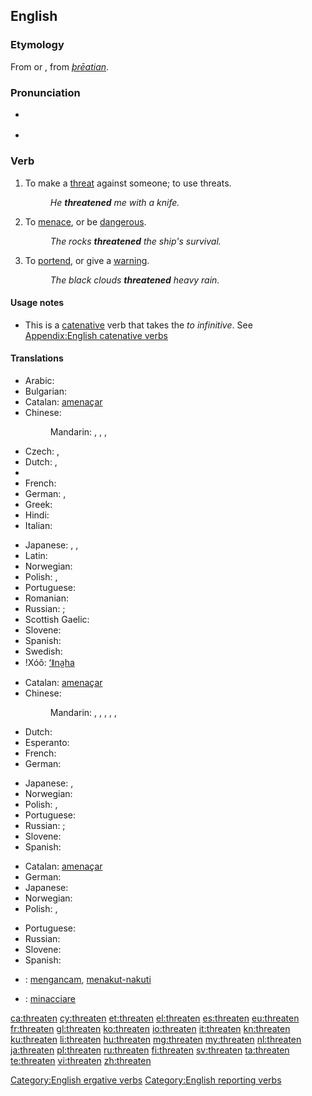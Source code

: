 ==English==

===Etymology===
From {{etyl|enm}} {{term|þreaten|lang=enm}} or {{term|þreten|lang=enm}}, from {{etyl|ang}} ''[[þreatian|þrēatian]]''.

===Pronunciation===
* {{a|UK}} {{IPA|/ˈθret.ən/}}
* {{audio|en-us-threaten.ogg|Audio (US)}}

===Verb===
{{en-verb}}

# To make a [[threat]] against someone; to use threats.
#: ''He '''threatened''' me with a knife.''
# To [[menace]], or be [[dangerous]].
#: ''The rocks '''threatened''' the ship's survival.''
# To [[portend]], or give a [[warning]].
#: ''The black clouds '''threatened''' heavy rain.''

====Usage notes====
* This is a [[catenative]] verb that takes the ''to infinitive''. See [[Appendix:English catenative verbs]]

====Translations====
{{trans-top|To make a threat against someone; to use threats}}
* Arabic: {{t-|ar|هدد|alt=هَدَّدَ|tr=haddada}}
* Bulgarian: {{t|bg|заплашвам|tr=zaplášvam|sc=Cyrl}}
* Catalan: [[amenaçar]]
* Chinese:
*: Mandarin: {{t|zh|威脅|sc=Hani}}, {{t|zh|威胁|tr=wēixié|sc=Hani}}, {{t|zh|恐嚇|sc=Hani}}, {{t|zh|恐吓|tr=kǒnghè|sc=Hani}}
* Czech: {{t-|cs|hrozit}},  {{t|cs|vyhrožovat}}
* Dutch: {{t+|nl|bedreigen}},  {{t+|nl|dreigen}}
* {{trreq|Finnish}}
* French: {{t+|fr|menacer}}
* German: {{t+|de|drohen}}, {{t+|de|bedrohen}}
* Greek: {{t+|el|απειλώ|tr=apeiló}}
* Hindi: {{t|hi|धमकाना|tr=dhamkānā|sc=Deva}}
* Italian: {{t+|it|minacciare}}
{{trans-mid}}
* Japanese: {{t|ja|脅す|tr=おどす, odosu}}, {{t|ja|脅迫|tr=きょうはくする, kyōhaku suru|alt=脅迫する}}, {{t|ja|脅かす|tr=おどかす, odokasu, おびやかす, obiyakasu|sc=Jpan}}
* Latin: {{t-|la|minor}}
* Norwegian: {{t+|no|true}}
* Polish: {{t|pl|grozić}}, {{t|pl|zagrażać}}
* Portuguese: {{t+|pt|ameaçar}}
* Romanian: {{t+|ro|amenința}}
* Russian: {{t+|ru|грозить|tr=grozítʹ}} {{impf}}; {{t|ru|угрожать|tr=ugrožátʹ}} {{impf}}
* Scottish Gaelic: {{t-|gd|maoidh|xs=Scottish Gaelic}}
* Slovene: {{t+|sl|groziti}}
* Spanish: {{t+|es|amenazar}}
* Swedish: {{t+|sv|hota}}
* !Xóõ: [[ʻǁna̰ha]]
{{trans-bottom}}

{{trans-top|To menace, or be dangerous}}
* Catalan: [[amenaçar]]
* Chinese:
*: Mandarin: {{t|zh|威脅|sc=Hani}}, {{t|zh|威胁|tr=wēixié|sc=Hani}}, {{t|zh|恐嚇|sc=Hani}}, {{t|zh|恐吓|tr=kǒnghè|sc=Hani}}, {{t|zh|危險|alt=有...危險|sc=Hani}}, {{t|zh|危险|tr=yǒu...wéixiǎn|alt=有...危险|sc=Hani}}
* Dutch: {{t+|nl|bedreigen}}
* Esperanto: {{t|eo|minaci}}
* French: {{t+|fr|menacer}}
* German: {{t+|de|bedrohen}}
{{trans-mid}}
* Japanese: {{t|ja|脅かす|tr=おどかす, odokasu, おびやかす, obiyakasu|sc=Jpan}}, {{t|ja|威嚇|tr=いかくする, ikaku suru|alt=威嚇する}}
* Norwegian: {{t+|no|true}}
* Polish: {{t|pl|grozić}}, {{t|pl|zagrażać}}
* Portuguese: {{t+|pt|ameaçar}}
* Russian: {{t+|ru|грозить|tr=grozítʹ}} {{impf}}; {{t|ru|угрожать|tr=ugrožátʹ}} {{impf}}
* Slovene: {{t+|sl|groziti}}
* Spanish: {{t+|es|amenazar}}
{{trans-bottom}}

{{trans-top|To portend, or give a warning}}
* Catalan: [[amenaçar]]
* German: {{t|de|androhen}}
* Japanese: {{t|ja|威嚇|tr=いかくする, ikaku suru|alt=威嚇する}}
* Norwegian: {{t+|no|true}}
* Polish: {{t|pl|grozić}}, {{t|pl|zagrażać}}
{{trans-mid}}
* Portuguese: {{t+|pt|ameaçar}}
* Russian: {{t|ru|предвещать|tr=predveščátʹ}} {{impf}}
* Slovene: {{t+|sl|groziti}}
* Spanish: {{t+|es|amenazar}}
{{trans-bottom}}

{{checktrans-top}}
* {{ttbc|id}}: [[ancam|mengancam]], [[takut|menakut-nakuti]]
* {{ttbc|it}}: [[minacciare]]
{{trans-bottom}}

[[Category:English ergative verbs]]
[[Category:English reporting verbs]]

[[ca:threaten]]
[[cy:threaten]]
[[et:threaten]]
[[el:threaten]]
[[es:threaten]]
[[eu:threaten]]
[[fr:threaten]]
[[gl:threaten]]
[[ko:threaten]]
[[io:threaten]]
[[it:threaten]]
[[kn:threaten]]
[[ku:threaten]]
[[li:threaten]]
[[hu:threaten]]
[[mg:threaten]]
[[my:threaten]]
[[nl:threaten]]
[[ja:threaten]]
[[pl:threaten]]
[[ru:threaten]]
[[fi:threaten]]
[[sv:threaten]]
[[ta:threaten]]
[[te:threaten]]
[[vi:threaten]]
[[zh:threaten]]